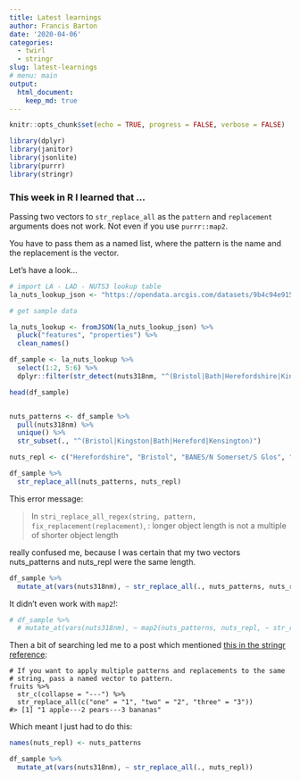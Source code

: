 ```yaml
---
title: Latest learnings
author: Francis Barton
date: '2020-04-06'
categories:
  - twirl
  - stringr
slug: latest-learnings
# menu: main
output:
  html_document:
    keep_md: true
---
```


```r
knitr::opts_chunk$set(echo = TRUE, progress = FALSE, verbose = FALSE)

library(dplyr)
library(janitor)
library(jsonlite)
library(purrr)
library(stringr)

```

### This week in R I learned that ...

Passing two vectors to `str_replace_all` as the `pattern` and `replacement` arguments does not work.
Not even if you use `purrr::map2`.

You have to pass them as a named list, where the pattern is the name and the replacement is the vector.

Let's have a look...

```r

# import LA - LAD - NUTS3 lookup table
la_nuts_lookup_json <- "https://opendata.arcgis.com/datasets/9b4c94e915c844adb11e15a4b1e1294d_0.geojson"

# get sample data

la_nuts_lookup <- fromJSON(la_nuts_lookup_json) %>% 
  pluck("features", "properties") %>% 
  clean_names()

df_sample <- la_nuts_lookup %>% 
  select(1:2, 5:6) %>% 
  dplyr::filter(str_detect(nuts318nm, "^(Bristol|Bath|Herefordshire|Kingston|Kensington|Glo|York)"))

head(df_sample)


nuts_patterns <- df_sample %>% 
  pull(nuts318nm) %>% 
  unique() %>% 
  str_subset(., "^(Bristol|Kingston|Bath|Hereford|Kensington)")

nuts_repl <- c("Herefordshire", "Bristol", "BANES/N Somerset/S Glos", "Kensington & Chelsea and H'smith & Fulham", "Kingston upon Hull")

```

```r

df_sample %>% 
  str_replace_all(nuts_patterns, nuts_repl)


```

This error message:

> In `stri_replace_all_regex(string, pattern, fix_replacement(replacement)`,  :
  longer object length is not a multiple of shorter object length
  
really confused me, because I was certain that my two vectors nuts_patterns and nuts_repl were the same length.

```r

df_sample %>% 
  mutate_at(vars(nuts318nm), ~ str_replace_all(., nuts_patterns, nuts_repl))

```

It didn't even work with `map2`!:

```r

# df_sample %>% 
  # mutate_at(vars(nuts318nm), ~ map2(nuts_patterns, nuts_repl, ~ str_replace_all(., .x, .y)))

```

Then a bit of searching led me to a post which mentioned [this in the stringr reference](https://stringr.tidyverse.org/reference/str_replace.html):


```
# If you want to apply multiple patterns and replacements to the same
# string, pass a named vector to pattern.
fruits %>%
  str_c(collapse = "---") %>%
  str_replace_all(c("one" = "1", "two" = "2", "three" = "3"))
#> [1] "1 apple---2 pears---3 bananas"
```

Which meant I just had to do this:

```r
names(nuts_repl) <- nuts_patterns

df_sample %>% 
  mutate_at(vars(nuts318nm), ~ str_replace_all(., nuts_repl))
```





